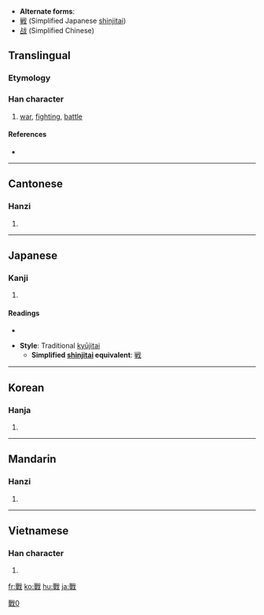 * '''Alternate forms''':
* [[戦]] (Simplified Japanese [[shinjitai]])
* [[战]] (Simplified Chinese)
==Translingual==

===Etymology===
{{Han compound|單|戈|c1=p|c2=s|t2=spear|ls=psc}}

===Han character===
{{Han char|rn=62|rad=戈|as=12|sn=16|four=6355<sub>0</sub>|canj=口十戈 (RJI)}}

# [[war]], [[fighting]], [[battle]]

====References====
* {{Han ref|kx=0414.110|dkj=11667|dj=0757.120|hdz=21412.120|uh=6230|ud=25136|bh=BED4|bd=48852}}

----

==Cantonese==

===Hanzi===
{{yue-hanzi|jyut=|y=jin3}}

# {{defn|Cantonese|sort=戈12}}

----

==Japanese==

===Kanji===
{{ja-kanji|grade=|rs=戈12}}

# {{defn|Japanese}}

====Readings====
* {{ja-readings|on=[[せん]] (sen)|kun=[[たたかう]] (tatakau), [[いくさ]] (ikusa)}}

* '''Style''': Traditional [[kyūjitai]]
** '''Simplified [[shinjitai]] equivalent''': [[戦]]

----

==Korean==

===Hanja===
{{ko-hanja|hangeul=[[전]]|eumhun=|rv=jeon|mr=chŏn|y=cen}}

# {{defn|Korean|sort=戈12}}

----

==Mandarin==

===Hanzi===
{{cmn-hanzi|sim=战|pin=[[zhàn]] ([[zhan4]]), [[hū]] ([[hu1]]), [[huī]] ([[hui1]]), [[xī]] ([[xi1]])|wg=hu<sup>1</sup>, hui<sup>1</sup>, hsi<sup>1</sup>, chan<sup>4</sup>}}

# {{defn|Mandarin|sort=戈12}}

[[Category:CJKV characters simplified differently in Japan and China|戰0]]

----

==Vietnamese==

===Han character===
{{vi-hantu|[[chiến]], [[xuyến]], [[chuyến]]|rs=戈12}}

# {{defn|Vietnamese|sort=戈12}}

[[fr:戰]]
[[ko:戰]]
[[hu:戰]]
[[ja:戰]]